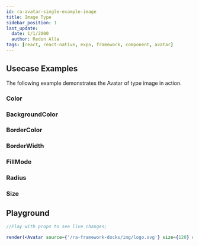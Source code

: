 ```yaml
---
id: ra-avatar-single-example-image
title: Image Type
sidebar_position: 1
last_update:
  date: 1/1/2000
  author: Redon Alla
tags: [react, react-native, expo, framework, component, avatar]
---
```


## Usecase Examples

The following example demonstrates the Avatar of type image in action.

### Color


<Color />

### BackgroundColor


<BackgroundColor />

### BorderColor


<BorderColor />

### BorderWidth


<BorderWidth />

### FillMode


<FillMode />

### Radius


<Radius />

### Size


<Size />

## Playground

```jsx live noInline
//Play with props to see live changes;

render(<Avatar source={'/ra-framework-docks/img/logo.svg'} size={120} color='primary' borderWidth='thin' fillMode='ghost' borderColor='crimson'/>);
```